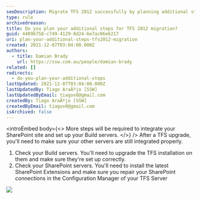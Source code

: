 ```yaml
---
seoDescription: Migrate TFS 2012 successfully by planning additional steps to integrate SharePoint sites and set up Build servers.
type: rule
archivedreason:
title: Do you plan your additional steps for TFS 2012 migration?
guid: 4409b758-c749-4129-8d24-6e7ac06e6217
uri: plan-your-additional-steps-tfs2012-migration
created: 2021-12-07T03:04:00.000Z
authors:
  - title: Damian Brady
    url: https://ssw.com.au/people/damian-brady
related: []
redirects:
  - do-you-plan-your-additional-steps
lastUpdated: 2021-12-07T03:04:00.000Z
lastUpdatedBy: Tiago AraÃºjo [SSW]
lastUpdatedByEmail: tiagov8@gmail.com
createdBy: Tiago AraÃºjo [SSW]
createdByEmail: tiagov8@gmail.com
isArchived: false
---
```


<introEmbed
  body={<>
More steps will be required to integrate your SharePoint site and set up your Build servers.
  </>}
/>
After a TFS upgrade, you'll need to make sure your other servers are still integrated properly.

1. Check your Build servers. You'll need to upgrade the TFS installation on them and make sure they're set up correctly.
2. Check your SharePoint servers. You'll need to install the latest SharePoint Extensions and make sure you repair your SharePoint connections in the Configuration Manager of your TFS Server

![](/uploads/rules/plan-your-additional-steps-tfs2012-migration/sharepoint_repair.png)
